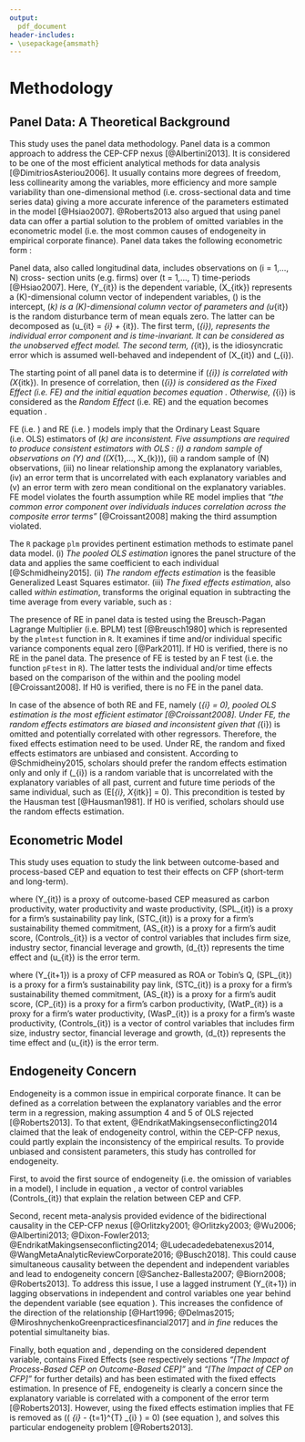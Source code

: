 ```yaml
---
output:
  pdf_document
header-includes:
- \usepackage{amsmath}
---
```


# Methodology {#Methodology}

## Panel Data: A Theoretical Background

This study uses the panel data methodology. Panel data is a common approach to address the CEP-CFP nexus [@Albertini2013]. It is considered to be one of the most efficient analytical methods for data analysis [@DimitriosAsteriou2006]. It usually contains more degrees of freedom, less collinearity among the variables, more efficiency and more sample variability than one-dimensional method (i.e. cross-sectional data and time series data) giving a more accurate inference of the parameters estimated in the model [@Hsiao2007]. @Roberts2013 also argued that using panel data can offer a partial solution to the problem of omitted variables in the econometric model (i.e. the most common causes of endogeneity in empirical corporate finance). Panel data takes the following econometric form :  

\begin{equation}
\centering
Y_{it} = \alpha + \beta_k X_{itk} + u_{it} 
\label{PanelData}
\end{equation}

Panel data, also called longitudinal data, includes observations on \(i = 1,..., N\) cross- section units (e.g. firms) over \(t = 1,..., T\) time-periods [@Hsiao2007]. Here, \(Y_{it}\) is the dependent variable, \(X_{itk}\) represents a \(K\)-dimensional column vector of independent variables, \(\alpha\) is the intercept, \(\beta_k\) is a \(K\)-dimensional column vector of parameters and \(u_{it}\) is the random disturbance term of mean equals zero. The latter can be decomposed as \(u_{it} = \mu_{i} + \epsilon_{it}\). The first term, \(\mu_{i}\), represents the individual error component and is time-invariant. It can be considered as the unobserved effect model. The second term, \(\epsilon_{it}\), is the idiosyncratic error which is assumed well-behaved and independent of \(X_{it}\) and \(\mu_{i}\).  

The starting point of all panel data is to determine if \(\mu_{i}\) is correlated with \(X_{itk}\). In presence of correlation, then \(\mu_{i}\) is considered as the *Fixed Effect* (i.e. FE) and the initial equation \ref{PanelData} becomes equation \ref{Fixed}. Otherwise, \(\mu_{i}\) is considered as the *Random Effect* (i.e. RE) and the equation \ref{PanelData} becomes equation \ref{Random}.

\begin{equation}
\centering
Y_{it} = (\alpha + \mu{i}) + \beta_k X_{itk} + \epsilon_{it} 
\label{Fixed}
\end{equation}

\begin{equation}
\centering
Y_{it} = \alpha + \beta_k X_{itk} + (\epsilon_{it} + \mu{i})
\label{Random}
\end{equation}

FE (i.e. \autoref{Fixed}) and RE (i.e. \autoref{Random}) models imply that the Ordinary Least Square (i.e. OLS) estimators of \(\beta_k\) are inconsistent. Five assumptions are required to produce consistent estimators with OLS : (i) a random sample of observations on \(Y\) and \((X_{1},..., X_{k})\), (ii) a random sample of \(N\) observations, (iii) no linear relationship among the explanatory variables, (iv) an error term that is uncorrelated with each explanatory variables and (v) an error term with zero mean conditional on the explanatory variables. FE model violates the fourth assumption while RE model implies that *"the common error component over individuals induces correlation across the composite error terms"* [@Croissant2008] making the third assumption violated. 

The `R` package `plm` provides pertinent estimation methods to estimate panel data model. (i) *The pooled OLS estimation* ignores the panel structure of the data and applies the same coefficient to each individual [@Schmidheiny2015]. (ii) *The random effects estimation* is the feasible Generalized Least Squares estimator. (iii) *The fixed effects estimation*, also called *within estimation*, transforms the original equation \ref{PanelData} in subtracting the time average from every variable, such as :

\begin{equation}
\centering
( Y_{it} - \frac{1}{T} \displaystyle\sum_{t=1}^{T} Y_{it} ) = \beta_k (X_{itk} - \frac{1}{T} \displaystyle\sum_{t=1}^{T} X_{itk} ) + ( \epsilon_{it} - \frac{1}{T} \displaystyle\sum_{t=1}^{T} \epsilon_{it} )
\label{FixedEffectsEstimation}
\end{equation}

The presence of RE in panel data is tested using the Breusch-Pagan Lagrange Multiplier (i.e. BPLM) test [@Breusch1980] which is represented by the `plmtest` function in `R`. It examines if time and/or individual specific variance components equal zero [@Park2011]. If H0 is verified, there is no RE in the panel data. The presence of FE is tested by an F test (i.e. the function `pFtest` in `R`). The latter tests the individual and/or time effects based on the comparison of the within and the pooling model [@Croissant2008]. If H0 is verified, there is no FE in the panel data.

In case of the absence of both RE and FE, namely \(\mu_{i} = 0\), pooled OLS estimation is the most efficient estimator [@Croissant2008]. Under FE, the random effects estimators are biased and inconsistent given that \(\mu_{i}\) is omitted and potentially correlated with other regressors. Therefore, the fixed effects estimation need to be used. Under RE, the random and fixed effects estimators are unbiased and consistent. According to @Schmidheiny2015, scholars should prefer the random effects estimation only and only if \(\mu_{i}\) is a random variable that is uncorrelated with the explanatory variables of all past, current and future time periods of the same individual, such as \(E[\mu_{i}, X_{itk}] = 0\). This precondition is tested by the Hausman test [@Hausman1981]. If H0 is verified, scholars should use the random effects estimation.

## Econometric Model

This study uses equation \ref{CEP} to study the link between outcome-based and process-based CEP and equation \ref{EconometricModel} to test their effects on CFP (short-term and long-term). 


\begin{equation}
\centering
Y_{it} = \alpha + \beta_{1} SPL_{it} + \beta_{2} STC_{it} + \beta_{3} AS_{it} + Controls_{it} + d_{t} + u_{it}
\label{CEP}
\end{equation}

where \(Y_{it}\) is a proxy of outcome-based CEP measured as carbon productivity, water productivity and waste productivity, \(SPL_{it}\) is a proxy for a firm's sustainability pay link, \(STC_{it}\) is a proxy for a firm's sustainability themed commitment, \(AS_{it}\) is a proxy for a firm's audit score, \(Controls_{it}\) is a vector of control variables that includes firm size, industry sector, financial leverage and growth, \(d_{t}\) represents the time effect and \(u_{it}\) is the error term.

\begin{equation}
\centering
\begin{aligned}
Y_{it+1} & = & \alpha + \beta_{1} SPL_{it} + \beta_{2} STC_{it} + \beta_{3} AS_{it} + \beta_{4} CaP_{it} \\
&& + { }  \beta_{5} WatP_{it} + \beta_{6} WastP_{it} + Controls_{it} + d_{t} + u_{it}
\label{EconometricModel}
\end{aligned}
\end{equation}


where \(Y_{it+1}\) is a proxy of CFP measured as ROA or Tobin's Q, \(SPL_{it}\) is a proxy for a firm's sustainability pay link, \(STC_{it}\) is a proxy for a firm's sustainability themed commitment, \(AS_{it}\) is a proxy for a firm's audit score, \(CP_{it}\) is a proxy for a firm's carbon productivity, \(WatP_{it}\) is a proxy for a firm's water productivity, \(WasP_{it}\) is a proxy for a firm's waste productivity, \(Controls_{it}\) is a vector of control variables that includes firm size, industry sector, financial leverage and growth, \(d_{t}\) represents the time effect and \(u_{it}\) is the error term.


## Endogeneity Concern

Endogeneity is a common issue in empirical corporate finance. It can be defined as a correlation between the explanatory variables and the error term in a regression, making assumption 4 and 5 of OLS rejected [@Roberts2013]. To that extent, @EndrikatMakingsenseconflicting2014 claimed that the leak of endogeneity control, within the CEP-CFP nexus, could partly explain the inconsistency of the empirical results. To provide unbiased and consistent parameters, this study has controlled for endogeneity. 

First, to avoid the first source of endogeneity (i.e. the omission of variables in a model), I include in equation \ref{EconometricModel},  a vector of control variables \(Controls_{it}\) that explain the relation between CEP and CFP.

Second, recent meta-analysis provided evidence of the bidirectional causality in the CEP-CFP nexus [@Orlitzky2001; @Orlitzky2003; @Wu2006; @Albertini2013; @Dixon-Fowler2013; @EndrikatMakingsenseconflicting2014; @Ludecadedebatenexus2014, @WangMetaAnalyticReviewCorporate2016; @Busch2018]. This could cause simultaneous causality between the dependent and independent variables and lead to endogeneity concern [@Sanchez-Ballesta2007; @Biorn2008; @Roberts2013]. To address this issue, I use a lagged instrument \(Y_{it+1}\) in lagging observations in independent and control variables one year behind the dependent variable (see equation \ref{EconometricModel}). This increases the confidence of the direction of the relationship [@Hart1996; @Delmas2015; @MiroshnychenkoGreenpracticesfinancial2017] and *in fine* reduces the potential simultaneity bias. 

Finally, both equation \ref{CEP} and \ref{EconometricModel}, depending on the considered dependent variable, contains Fixed Effects (see respectively sections *"[The Impact of Process-Based CEP on Outcome-Based CEP]"* and *"[The Impact of CEP on CFP]"* for further details) and has been estimated with the fixed effects estimation. In presence of FE, endogeneity is clearly a concern since the explanatory variable is correlated with a component of the error term [@Roberts2013]. However, using the fixed effects estimation implies that FE is removed as \(( \mu_{i} - \frac{1}{T} \displaystyle\sum_{t=1}^{T} \mu_{i} ) = 0\) (see equation \ref{FixedEffectsEstimation}), and solves this particular endogeneity problem [@Roberts2013]. 


